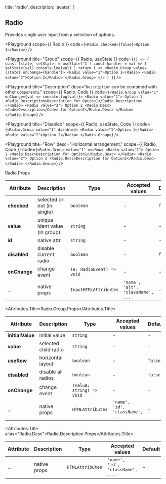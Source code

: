 
  title: 'radio',
  description: 'avatar',
}

## Radio

Provides single user input from a selection of options.

<Playground
  scope={{ Radio }}
  code={`
<Radio checked={false}>Option 1</Radio>
`} />

<Playground
  title="Group"
  scope={{ Radio, useState }}
  code={`
() => {
  const [state, setState] = useState('1')
  const handler = val => {
    setState(val)
    console.log(val)
  }
  return (
    <>
      <Radio.Group value={state} onChange={handler}>
        <Radio value="1">Option 1</Radio>
        <Radio value="2">Option 2</Radio>
      </Radio.Group>
    </>
  )
}
`} />

<Playground
  title="Description"
  desc="`Description` can be combined with other `Components`."
  scope={{ Radio, Code }}
  code={`
<Radio.Group value="1" onChange={val => console.log(val)}>
  <Radio value="1">
    Option 1
    <Radio.Description>Description for Option1</Radio.Description>
  </Radio>
  <Radio value="2">
    Option 2
    <Radio.Desc><Code>Description</Code> for Option2</Radio.Desc>
  </Radio>
</Radio.Group>
`} />


<Playground
  title="Disabled"
  scope={{ Radio, useState, Code }}
  code={`
<Radio.Group value="1" disabled>
  <Radio value="1">Option 1</Radio>
  <Radio value="2">Option 2</Radio>
</Radio.Group>
`} />

<Playground
  title="Row"
  desc="Horizontal arrangement."
  scope={{ Radio, Code }}
  code={`
<Radio.Group value="1" useRow>
  <Radio value="1">
    Option 1
    <Radio.Desc>Description for Option1</Radio.Desc>
  </Radio>
  <Radio value="2">
    Option 2
    <Radio.Desc>Description for Option2</Radio.Desc>
  </Radio>
</Radio.Group>
`} />


<Attributes>
<Attributes.Title>Radio.Props</Attributes.Title>

| Attribute | Description | Type | Accepted values | Default
| ---------- | ---------- | ---- |  -------------- | ------ |
| **checked** | selected or not (in single) | `boolean` | - | `false` |
| **value** | unique ident value (in group) | `string` | - | - |
| **id** | native attr | `string` | - | - |
| **disabled** | disable current radio | `boolean` | - | `false` |
| **onChange** | change event | `(e: RadioEvent) => void` | - | - |
| ... | native props | `InputHTMLAttributes` | `'name', 'alt', 'className', ...` | - |

<Attributes.Title>Radio.Group.Props</Attributes.Title>

| Attribute | Description | Type | Accepted values | Default
| ---------- | ---------- | ---- |  -------------- | ------ |
| **initialValue** | initial value | `string` | - | - |
| **value** | selected child radio | `string` | - | - |
| **useRow** | horizontal layout | `boolean` | - | `false` |
| **disabled** | disable all radios | `boolean` | - | `false` |
| **onChange** | change event | `(value: string) => void` | - | - |
| ... | native props | `HTMLAttributes` | `'name', 'id', 'className', ...` | - |

<Attributes.Title alias="Radio.Desc">Radio.Description.Props</Attributes.Title>

| Attribute | Description | Type | Accepted values | Default
| ---------- | ---------- | ---- |  -------------- | ------ |
| ... | native props | `HTMLAttributes` | `'name', 'id', 'className', ...` | - |

</Attributes>


